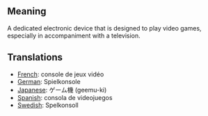 == Meaning ==

A dedicated electronic device that is designed to play video games, especially in accompaniment with a television.  

== Translations ==

*[[French]]: console de jeux vidéo
*[[German]]: Spielkonsole
*[[Japanese]]: ゲーム機 (geemu-ki)
*[[Spanish]]: consola de videojuegos
*[[Swedish]]: Spelkonsoll